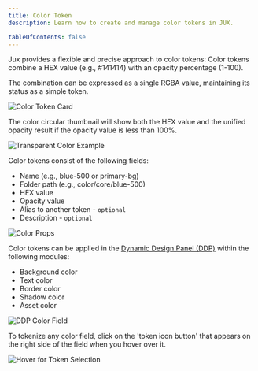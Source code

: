 ```yaml
---
title: Color Token
description: Learn how to create and manage color tokens in JUX.

tableOfContents: false
---
```


Jux provides a flexible and precise approach to color tokens: Color tokens combine a HEX value (e.g., #141414) with an opacity percentage (1-100).

The combination can be expressed as a single RGBA value, maintaining its status as a simple token.

<CaptionImage caption="Color Token Card">
  <Image src={colorTokenCard} alt="Color Token Card" />
</CaptionImage>

The color circular thumbnail will show both the HEX value and the unified opacity result if the opacity value is less than 100%.

<CaptionImage caption="Transparent Color Example">
  <Image src={transparentColorExample} alt="Transparent Color Example" />
</CaptionImage>

Color tokens consist of the following fields:

- Name (e.g., blue-500 or primary-bg)
- Folder path (e.g., color/core/blue-500)
- HEX value
- Opacity value
- Alias to another token - `optional`
- Description - `optional`

<CaptionImage caption="Color Props">
  <Image src={colorProps} alt="Color Props" />
</CaptionImage>

Color tokens can be applied in the [Dynamic Design Panel (DDP)](/editor/dynamic-design-panel) within the following modules:

- Background color
- Text color
- Border color
- Shadow color
- Asset color

<CaptionImage caption="DDP Color Field">
  <Image src={ddpColorField} alt="DDP Color Field" />
</CaptionImage>

To tokenize any color field, click on the 'token icon button' that appears on the right side of the field when you hover over it.

<CaptionImage caption="Hover for Token Selection">
  <Image src={hoverForTokenSelection} alt="Hover for Token Selection" />
</CaptionImage>